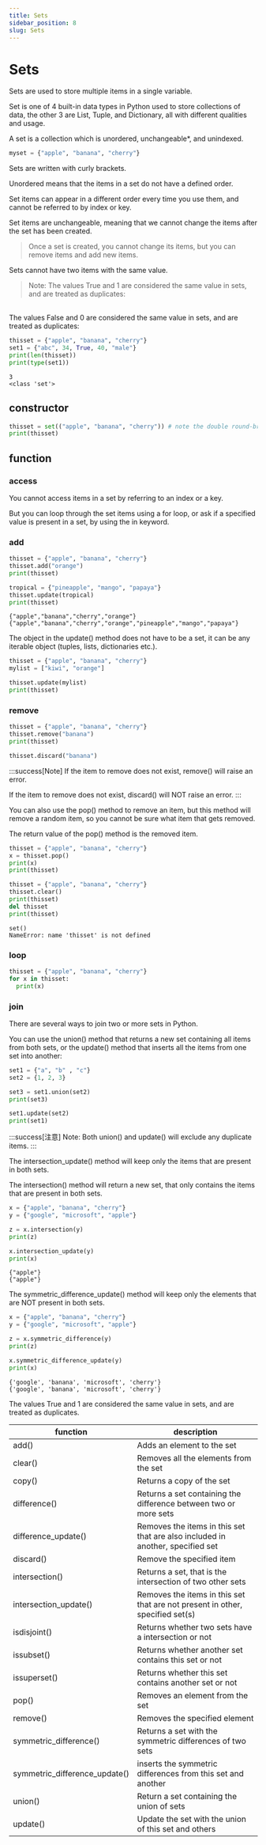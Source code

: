 ```yaml
---
title: Sets
sidebar_position: 8
slug: Sets
---
```


# Sets

Sets are used to store multiple items in a single variable.

Set is one of 4 built-in data types in Python used to store collections of data, the other 3 are List, Tuple, and Dictionary, all with different qualities and usage.

A set is a collection which is unordered, unchangeable\*, and unindexed.

```python
myset = {"apple", "banana", "cherry"}
```

Sets are written with curly brackets.

Unordered means that the items in a set do not have a defined order.

Set items can appear in a different order every time you use them, and cannot be referred to by index or key.

Set items are unchangeable, meaning that we cannot change the items after the set has been created.

> Once a set is created, you cannot change its items, but you can remove items and add new items.

Sets cannot have two items with the same value.

> Note: The values True and 1 are considered the same value in sets, and are treated as duplicates:

<br />
The values False and 0 are considered the same value in sets, and are treated as
duplicates:

```python
thisset = {"apple", "banana", "cherry"}
set1 = {"abc", 34, True, 40, "male"}
print(len(thisset))
print(type(set1))
```

```text title="output"
3
<class 'set'>
```

## constructor

```python
thisset = set(("apple", "banana", "cherry")) # note the double round-brackets
print(thisset)
```

## function

### access

You cannot access items in a set by referring to an index or a key.

But you can loop through the set items using a for loop, or ask if a specified value is present in a set, by using the in keyword.

### add

```python
thisset = {"apple", "banana", "cherry"}
thisset.add("orange")
print(thisset)

tropical = {"pineapple", "mango", "papaya"}
thisset.update(tropical)
print(thisset)
```

```text title="output"
{"apple","banana","cherry","orange"}
{"apple","banana","cherry","orange","pineapple","mango","papaya"}
```

The object in the update() method does not have to be a set, it can be any iterable object (tuples, lists, dictionaries etc.).

```python
thisset = {"apple", "banana", "cherry"}
mylist = ["kiwi", "orange"]

thisset.update(mylist)
print(thisset)
```

### remove

```python
thisset = {"apple", "banana", "cherry"}
thisset.remove("banana")
print(thisset)

thisset.discard("banana")
```

:::success[Note]
If the item to remove does not exist, remove() will raise an error.

If the item to remove does not exist, discard() will NOT raise an error.
:::

You can also use the pop() method to remove an item, but this method will remove a random item, so you cannot be sure what item that gets removed.

The return value of the pop() method is the removed item.

```python
thisset = {"apple", "banana", "cherry"}
x = thisset.pop()
print(x)
print(thisset)
```

```python
thisset = {"apple", "banana", "cherry"}
thisset.clear()
print(thisset)
del thisset
print(thisset)
```

```text title="output"
set()
NameError: name 'thisset' is not defined
```

### loop

```python
thisset = {"apple", "banana", "cherry"}
for x in thisset:
  print(x)
```

### join

There are several ways to join two or more sets in Python.

You can use the union() method that returns a new set containing all items from both sets, or the update() method that inserts all the items from one set into another:

```python
set1 = {"a", "b" , "c"}
set2 = {1, 2, 3}

set3 = set1.union(set2)
print(set3)

set1.update(set2)
print(set1)
```

:::success[注意]
Note: Both union() and update() will exclude any duplicate items.
:::

The intersection_update() method will keep only the items that are present in both sets.

The intersection() method will return a new set, that only contains the items that are present in both sets.

```python
x = {"apple", "banana", "cherry"}
y = {"google", "microsoft", "apple"}

z = x.intersection(y)
print(z)

x.intersection_update(y)
print(x)
```

```text title="output"
{"apple"}
{"apple"}
```

The symmetric_difference_update() method will keep only the elements that are NOT present in both sets.

```python
x = {"apple", "banana", "cherry"}
y = {"google", "microsoft", "apple"}

z = x.symmetric_difference(y)
print(z)

x.symmetric_difference_update(y)
print(x)
```

```text title="output"
{'google', 'banana', 'microsoft', 'cherry'}
{'google', 'banana', 'microsoft', 'cherry'}
```

The values True and 1 are considered the same value in sets, and are treated as duplicates.

| function                      | description                                                                    |
| ----------------------------- | ------------------------------------------------------------------------------ |
| add()                         | Adds an element to the set                                                     |
| clear()                       | Removes all the elements from the set                                          |
| copy()                        | Returns a copy of the set                                                      |
| difference()                  | Returns a set containing the difference between two or more sets               |
| difference_update()           | Removes the items in this set that are also included in another, specified set |
| discard()                     | Remove the specified item                                                      |
| intersection()                | Returns a set, that is the intersection of two other sets                      |
| intersection_update()         | Removes the items in this set that are not present in other, specified set(s)  |
| isdisjoint()                  | Returns whether two sets have a intersection or not                            |
| issubset()                    | Returns whether another set contains this set or not                           |
| issuperset()                  | Returns whether this set contains another set or not                           |
| pop()                         | Removes an element from the set                                                |
| remove()                      | Removes the specified element                                                  |
| symmetric_difference()        | Returns a set with the symmetric differences of two sets                       |
| symmetric_difference_update() | inserts the symmetric differences from this set and another                    |
| union()                       | Return a set containing the union of sets                                      |
| update()                      | Update the set with the union of this set and others                           |
